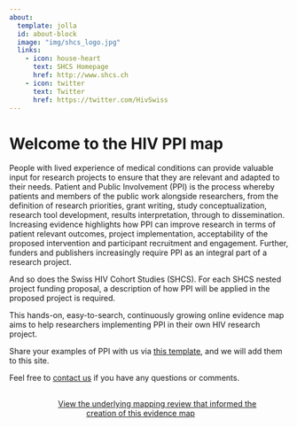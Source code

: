 ```yaml
---
about:
  template: jolla
  id: about-block
  image: "img/shcs_logo.jpg"
  links:
    - icon: house-heart
      text: SHCS Homepage
      href: http://www.shcs.ch
    - icon: twitter
      text: Twitter
      href: https://twitter.com/HivSwiss
---
```


::: {#about-block}
:::

# Welcome to the HIV PPI map

People with lived experience of medical conditions can provide valuable input for research projects to ensure that they are relevant and adapted to their needs. Patient and Public Involvement (PPI) is the process whereby patients and members of the public work alongside researchers, from the definition of research priorities, grant writing, study conceptualization, research tool development, results interpretation, through to dissemination. Increasing evidence highlights how PPI can improve research in terms of patient relevant outcomes, project implementation, acceptability of the proposed intervention and participant recruitment and engagement. Further, funders and publishers increasingly require PPI as an integral part of a research project.

And so does the Swiss HIV Cohort Studies (SHCS). For each SHCS nested project funding proposal, a description of how PPI will be applied in the proposed project is required.

This hands-on, easy-to-search, continuously growing online evidence map aims to help researchers implementing PPI in their own HIV research project. 

Share your examples of PPI with us via <a href="https://docs.google.com/spreadsheets/d/1L0Bknq9AC4DX0yGb79KYCmQFVv5kWma0/edit?usp=sharing&ouid=111618242282448414072&rtpof=true&sd=true" target="_blank">this template</a>, and we will add them to this site.

Feel free to [contact us](mailto:David.Jackson-Perry©chuv.ch) if you have any questions or comments.

```{=html}
<div  style="margin: 30px; text-align: center;">
<a class="btn btn-primary" href="https://www.researchsquare.com/article/rs-4078072/v1" role="button" target="_blank" style="padding: 15px 30px;">View the underlying mapping review that informed the creation of this evidence map</a>
</div>
```
